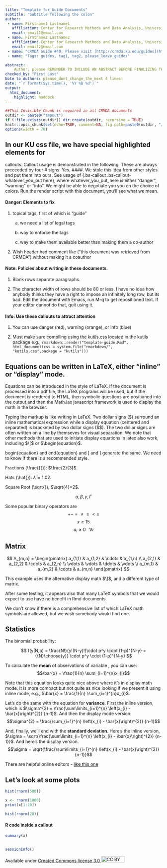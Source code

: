 ```yaml
---
title: "Template for Guide Documents"
subtitle: "Subtitle following the colon"
author:
 - name: Firstname1 Lastname1
   affiliation: Center for Research Methods and Data Analysis, University of Kansas
   email: email1@email.com
 - name: Firstname2 Lastname2
   affiliation: Center for Research Methods and Data Analysis, University of Kansas
   email: email2@email.com
 - name: "CRMDA Guide #40. Please visit [http://crmda.ku.edu/guides](http://crmda.ku.edu/guides) for updates." 
 - name: "Tags: guides, tag1, tag2, please_leave_guides"

abstract: 
    Author, please REMEMBER TO INCLUDE AN ABSTRACT BEFORE FINALIZING THIS DOCUMENT!
checked_by: "First Last"
Note to Authors: please_dont_change_the_next 4 lines!			
date: "`r format(Sys.time(), '%Y %B %d')`"
output:
  html_document:
    highlight: haddock
---
```


```r
##This Invisible Chunk is required in all CRMDA documents
outdir <- paste0("tmpout")
if (!file.exists(outdir)) dir.create(outdir, recursive = TRUE)
knitr::opts_chunk$set(echo=TRUE, comment=NA, fig.path=paste0(outdir, "/p-"))
options(width = 70)
```

## In our KU css file, we have special highlighted elements for
   callouts.  Callout usage is demonstrated in the following. These
   are always preceeded by four # signs. Yes, ####. We stole this idea
   from other styles and put them into ours. See usage of {.bs-callout
   .bs-callout-whatever_you_put here}, where whatever_you_put_here is
   either "danger", "warning" or "info". We might be able to negotiate
   you you on the choice of colors.  Run the render script with this
   document, you'll see what we mean.
	

#### Danger: Elements to fix {.bs-callout .bs-callout-danger}
1) topical tags, first of which is "guide"

      a) we need a list of legal tags

      b) way to enforce the tags

      c) way to make them available better than making them a co-author

2) Wish header had comment like ("this document was retrieved from
CRMDA") without making it a coauthor

#### Note: Policies about writing in these documents. {.bs-callout .bs-callout-warning}

1. Blank rows separate paragraphs.

2. The character width of rows should be 80 or less.  I have
no idea how anybody thinks they have a right to impose an
infinitely long row, but its bad.  Edit the document
with Emacs, run M-q to get repositioned text.  If your
editor cannot do that, quit using it.

#### Info: Use these callouts to attract attention {.bs-callout .bs-callout-info}

1. You can use danger (red), warning (orange), or info (blue)

2. Must make sure compiling using the kutils.css located in the kutils package
e.g., `rmarkdown::render("template-guide.Rmd", html_document(css = system.file("rmarkdown/",`  
`"kutils.css",package = "kutils")))`

## Equations can be written in LaTeX, either "inline" or "display" mode.

Equations can be introduced in the style of LaTeX.  If the document
is processed into a pdf file, the LaTeX programs will be used, but
if the document is rendered to HTML, then symbolic questions are positioned
into the output and then the MathJax javascript framework is used to
display the math in the browser.

Typing the markup is like writing in LaTeX.  Two dollar signs ($\$$)
surround an inline mathematical expression while a display equation
(centered and separated) is bracketed by two dollar signs ($\$\$$).
The two dollar signs are often written on a line by themseves
for visual separation. We note that other methods that are used to
initiate display equations in latex also work, including $\[$ or
$\begin{equation}$.


\textbackslash{}begin\{equation\} and \textbackslash{}end\{equation\}
and \textbackslash{}[ and \textbackslash{}] generate the same. We need
to know if there is a recommended style.

Fractions (\\frac{}{}): $\frac{2}{3}$.

Hats (\\hat{}): $\hat{\lambda}=1.02$.

Square Root (\\sqrt{}), $\sqrt{4}=2$.

$$\alpha, \beta,  \gamma, \Gamma$$

Some popular binary operators are
$$ + - = \ne \ge \lt \pm $$
$$x \ge 15$$
$$a_i \ge 0~~~\forall i$$

## Matrix

$$
A_{m,n} =
 \begin{pmatrix}
  a_{1,1} & a_{1,2} & \cdots & a_{1,n} \\
  a_{2,1} & a_{2,2} & \cdots & a_{2,n} \\
  \vdots  & \vdots  & \ddots & \vdots  \\
  a_{m,1} & a_{m,2} & \cdots & a_{m,n}
 \end{pmatrix}
$$

This example uses the alternative display math $\[$, and
a different type of matrix.

\begin{equation}
A_{m,n} = \left(\begin{array}{ccc}
a & b & c\\
d & e & f\\
g & h & i
\end{array}\right)
\label{eq:another1}
\end{equation}

After some testing, it appears also that many
LaTeX symbols that we would expect to use have no benefit in Rmd
documents.



We don't know if there is a comprehensive list of which LaTeX math
symbols are allowed, but we wish somebody would find one.



## Statistics

The binomial probability:

$$
f(y|N,p) = \frac{N!}{y!(N-y)!}\cdot p^y \cdot (1-p)^{N-y} = {{N}\choose{y}} \cdot p^y \cdot (1-p)^{N-y}
$$

To calculate the **mean** of \textit{n} observations of variable \textit{x}, you can use: $$\bar{x} = \frac{1}{n} \sum_{i=1}^{n}x_{i}$$ 

Note that this equation looks quite nice above where it's in display math mode. It is more compact but not quite as nice looking if we present it using inline mode, e.g., $\bar{x} = \frac{1}{n} \sum_{i=1}^{n}x_{i}$.

Let's do the same with the equation for **variance**. First the inline version, which is 
$\sigma^{2} = \frac{\sum\limits_{i=1}^{n} \left(x_{i} - \bar{x}\right)^{2}} {n-1}$. And then the display mode version: 
$$\sigma^{2} = \frac{\sum_{i=1}^{n} 
  \left(x_{i} - \bar{x}\right)^{2}}
  {n-1}$$
  
And, finally, we'll end with the **standard deviation**. Here's the inline version, $\sigma = \sqrt{\frac{\sum\limits_{i=1}^{n} \left(x_{i} - \bar{x}\right)^{2}} {n-1}}$. And here's the display version.
$$\sigma = \sqrt{\frac{\sum\limits_{i=1}^{n} \left(x_{i} - \bar{x}\right)^{2}} {n-1}}$$

There are helpful online editors - [like this one](http://mathstat.uohyd.ernet.in/equationeditor/equationeditor.php)

## Let's look at some plots


```r
hist(rnorm(500))

```

```r
x <- rnorm(1000)
print(x[1:20])
```

```r
hist(rnorm(20))
```

#### R code inside a callout {.bs-callout .bs-callout-danger}
```r
summary(x)
```
## 	 

[//]: (All guides must have this as the final stanza)

```r
sessionInfo()
```

Available under
[Created Commons license 3.0 <img src="http://crmda.dept.ku.edu/images/cc-3.0.png" alt="CC BY"
style="width: 75px;height: 20px;"/>](http://creativecommons.org/licenses/by/3.0/)

